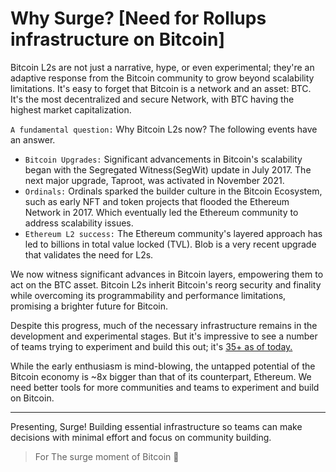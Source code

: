 # Why Surge? [Need for Rollups infrastructure on Bitcoin]

Bitcoin L2s are not just a narrative, hype, or even experimental; they're an adaptive response from the Bitcoin community to grow beyond scalability limitations. It's easy to forget that Bitcoin is a network and an asset: BTC. It's the most decentralized and secure Network, with BTC having the highest market capitalization.

`A fundamental question:` Why Bitcoin L2s now? The following events have an answer.

- `Bitcoin Upgrades:` Significant advancements in Bitcoin's scalability began with the Segregated Witness(SegWit) update in July 2017. The next major upgrade, Taproot, was activated in November 2021.
- `Ordinals:` Ordinals sparked the builder culture in the Bitcoin Ecosystem, such as early NFT and token projects that flooded the Ethereum Network in 2017. Which eventually led the Ethereum community to address scalability issues.
- `Ethereum L2 success:` The Ethereum community's layered approach has led to billions in total value locked (TVL). Blob is a very recent upgrade that validates the need for L2s.

We now witness significant advances in Bitcoin layers, empowering them to act on the BTC asset. Bitcoin L2s inherit Bitcoin's reorg security and finality while overcoming its programmability and performance limitations, promising a brighter future for Bitcoin.

Despite this progress, much of the necessary infrastructure remains in the development and experimental stages. But it's impressive to see a number of teams trying to experiment and build this out; it's [35+ as of today.](https://bitcoinl2map.com/)

While the early enthusiasm is mind-blowing, the untapped potential of the Bitcoin economy is ~8x bigger than that of its counterpart, Ethereum. We need better tools for more communities and teams to experiment and build on Bitcoin.

---

Presenting, Surge! Building essential infrastructure so teams can make decisions with minimal effort and focus on community building.

> For The surge moment of Bitcoin 🥂
